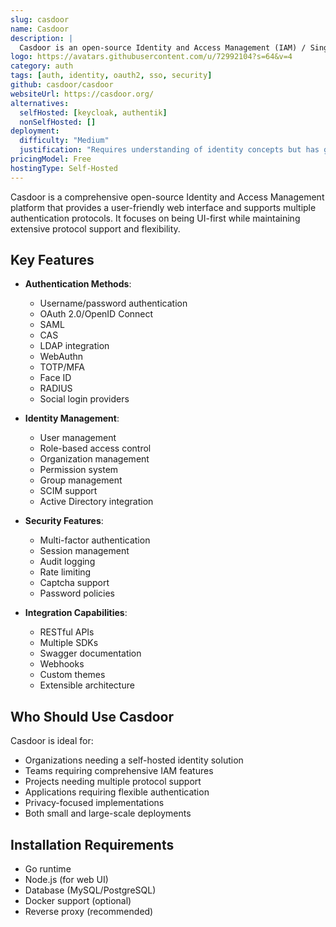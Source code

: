 ```yaml
---
slug: casdoor
name: Casdoor
description: |
  Casdoor is an open-source Identity and Access Management (IAM) / Single-Sign-On (SSO) platform with a web UI supporting multiple authentication protocols including OAuth 2.0, OIDC, SAML, CAS, LDAP, SCIM, WebAuthn, and more.
logo: https://avatars.githubusercontent.com/u/72992104?s=64&v=4
category: auth
tags: [auth, identity, oauth2, sso, security]
github: casdoor/casdoor
websiteUrl: https://casdoor.org/
alternatives:
  selfHosted: [keycloak, authentik]
  nonSelfHosted: []
deployment:
  difficulty: "Medium"
  justification: "Requires understanding of identity concepts but has good documentation and Docker support for easier deployment."
pricingModel: Free
hostingType: Self-Hosted
---
```


Casdoor is a comprehensive open-source Identity and Access Management platform that provides a user-friendly web interface and supports multiple authentication protocols. It focuses on being UI-first while maintaining extensive protocol support and flexibility.

## Key Features

- **Authentication Methods**:

  - Username/password authentication
  - OAuth 2.0/OpenID Connect
  - SAML
  - CAS
  - LDAP integration
  - WebAuthn
  - TOTP/MFA
  - Face ID
  - RADIUS
  - Social login providers

- **Identity Management**:

  - User management
  - Role-based access control
  - Organization management
  - Permission system
  - Group management
  - SCIM support
  - Active Directory integration

- **Security Features**:

  - Multi-factor authentication
  - Session management
  - Audit logging
  - Rate limiting
  - Captcha support
  - Password policies

- **Integration Capabilities**:
  - RESTful APIs
  - Multiple SDKs
  - Swagger documentation
  - Webhooks
  - Custom themes
  - Extensible architecture

## Who Should Use Casdoor

Casdoor is ideal for:

- Organizations needing a self-hosted identity solution
- Teams requiring comprehensive IAM features
- Projects needing multiple protocol support
- Applications requiring flexible authentication
- Privacy-focused implementations
- Both small and large-scale deployments

## Installation Requirements

- Go runtime
- Node.js (for web UI)
- Database (MySQL/PostgreSQL)
- Docker support (optional)
- Reverse proxy (recommended)
